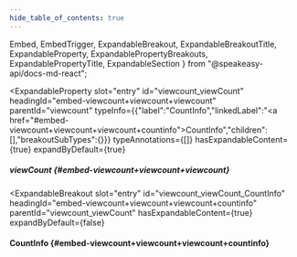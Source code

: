 ```yaml
---
hide_table_of_contents: true
---
```

  Embed,
  EmbedTrigger,
  ExpandableBreakout,
  ExpandableBreakoutTitle,
  ExpandableProperty,
  ExpandablePropertyBreakouts,
  ExpandablePropertyTitle,
  ExpandableSection
} from "@speakeasy-api/docs-md-react";

<ExpandableSection>

<ExpandableProperty
  slot="entry"
  id="viewcount_viewCount"
  headingId="embed-viewcount+viewcount+viewcount"
  parentId="viewcount"
  typeInfo={{"label":"CountInfo","linkedLabel":"<a href=\"#embed-viewcount+viewcount+viewcount+countinfo\">CountInfo</a>","children":[],"breakoutSubTypes":{}}}
  typeAnnotations={[]}
  hasExpandableContent={true}
  expandByDefault={true}
>

<ExpandablePropertyTitle slot="title">

##### viewCount \{#embed-viewcount+viewcount+viewcount\}

</ExpandablePropertyTitle>

<ExpandablePropertyBreakouts slot="breakouts">

<ExpandableBreakout
  slot="entry"
  id="viewcount_viewCount_CountInfo"
  headingId="embed-viewcount+viewcount+viewcount+countinfo"
  parentId="viewcount_viewCount"
  hasExpandableContent={true}
  expandByDefault={false}
>

<ExpandableBreakoutTitle slot="title">

#### CountInfo \{#embed-viewcount+viewcount+viewcount+countinfo\}

</ExpandableBreakoutTitle>

<Embed slot="embed">

<EmbedTrigger slot="trigger" embedTitle="CountInfo" triggerText="View CountInfo details">

<Embedcountinfo />

</EmbedTrigger>

</Embed>

</ExpandableBreakout>

</ExpandablePropertyBreakouts>

</ExpandableProperty>

</ExpandableSection>